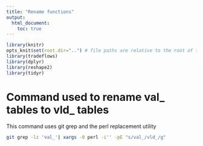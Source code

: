 ```yaml
---
title: "Rename functions"
output:
  html_document:
    toc: true
---
```


```r
library(knitr)
opts_knit$set(root.dir="..") # file paths are relative to the root of the project directory
library(tradeflows)
library(dplyr)
library(reshape2)
library(tidyr)
``` 

# Command used to rename val_ tables to vld_ tables
This command uses git grep and the perl replacement utility

```bash
git grep -lz 'val_'| xargs -0 perl -i'' -pE "s/val_/vld_/g"
```


